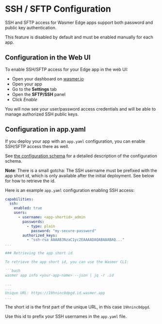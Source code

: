 
# SSH / SFTP Configuration

<CalloutProFeature />

SSH and SFTP access for Wasmer Edge apps support both password and public key
authentication.

This feature is disabled by default and must be enabled manually for each app.

## Configuration in the Web UI

To enable SSH/SFTP access for your Edge app in the web UI:

* Open your dashboard on [wasmer.io](https://wasmer.io)
* Open your app
* Go to the **Settings** tab
* Open the **SFTP/SSH** panel
* Click *Enable*

You will now see your user/password access credentials
and will be able to manage authorized SSH public keys.

## Configuration in app.yaml

If you deploy your app with an `app.yaml` configuration, you can enable SSH/SFTP access
there as well.

See [the configuration schema](/edge/configuration#ssh) for a detailed
description of the configuration schema.

**Note**: There is a small gotcha:
The SSH username must be prefixed with the app short id, which is only available
after the initial deployment. See below for how to retrieve the id.

Here is an example `app.yaml` configuration enabling SSH access:

```yaml filename="app.yaml" copy
capabilities:
  ssh:
    enabled: true
    users:
      - username: <app-shortid>_admin
        passwords:
          - type: plain
            password: "my-secure-password"
        authorized_keys:
          - "ssh-rsa AAAAB3NzaC1yc2EAAAADAQABAAABAQ..."
...

### Retrieving the app short id

To retrieve the app short id, you can use the Wasmer CLI:

```bash
wasmer app info <your-app-name> --json | jq -r .id

...
...
Unique URL: https://19hninc0dpgd.id.wasmer.app
...
```

The short id is the first part of the unique URL, in this case `19hninc0dpgd`.

Use this id to prefix your SSH usernames in the `app.yaml` file.


